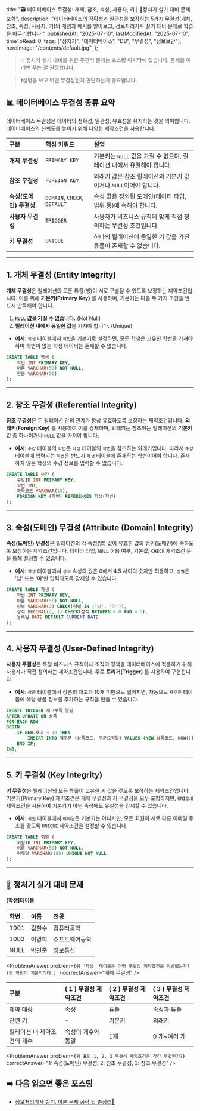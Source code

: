 
  title:
    "🗃️ 데이터베이스 무결성: 개체, 참조, 속성, 사용자, 키 | 🚀정처기 실기 대비 문제 포함",
  description:
    "데이터베이스의 정확성과 일관성을 보장하는 5가지 무결성(개체, 참조, 속성, 사용자, 키)의 개념과 예시를 알아보고, 정보처리기사 실기 대비 문제로 학습을 마무리합니다.",
  publishedAt: "2025-07-10",
  lastModifiedAt: "2025-07-10",
  timeToRead: 0,
  tags: ["정처기", "데이터베이스", "DB", "무결성", "정보보안"],
  heroImage: "/contents/default.jpg",
};

> 💡 정처기 실기 대비를 위한 주관식 문제는 포스팅 마지막에 있습니다. 문제를 여러번 푸는 걸 권장합니다.

> ❗️설명을 보고 어떤 무결성인지 판단하는게 중요합니다.

## 📊 데이터베이스 무결성 종류 요약

데이터베이스 무결성은 데이터의 정확성, 일관성, 유효성을 유지하는 것을 의미합니다. 데이터베이스의 신뢰도를 높이기 위해 다양한 제약조건을 사용합니다.

| 구분                    | **핵심 키워드**              | **설명**                                                              |
| :---------------------- | :--------------------------- | :-------------------------------------------------------------------- |
| **개체 무결성**         | `PRIMARY KEY`                | 기본키는 `NULL` 값을 가질 수 없으며, 릴레이션 내에서 유일해야 합니다. |
| **참조 무결성**         | `FOREIGN KEY`                | 외래키 값은 참조 릴레이션의 기본키 값이거나 `NULL`이어야 합니다.      |
| **속성(도메인) 무결성** | `DOMAIN`, `CHECK`, `DEFAULT` | 속성 값은 정의된 도메인(데이터 타입, 범위 등)에 속해야 합니다.        |
| **사용자 무결성**       | `TRIGGER`                    | 사용자가 비즈니스 규칙에 맞게 직접 정의하는 무결성 조건입니다.        |
| **키 무결성**           | `UNIQUE`                     | 하나의 릴레이션에 동일한 키 값을 가진 튜플이 존재할 수 없습니다.      |

---

## 1. 개체 무결성 (Entity Integrity)

**개체 무결성**은 릴레이션의 모든 튜플(행)이 서로 구별될 수 있도록 보장하는 제약조건입니다. 이를 위해 **기본키(Primary Key)** 를 사용하며, 기본키는 다음 두 가지 조건을 반드시 만족해야 합니다.

1.  **`NULL` 값을 가질 수 없습니다.** (Not Null)
2.  **릴레이션 내에서 유일한 값**을 가져야 합니다. (Unique)

- **예시**: `학생` 테이블에서 `학번`을 기본키로 설정하면, 모든 학생은 고유한 학번을 가져야 하며 학번이 없는 학생 데이터는 존재할 수 없습니다.

```sql
CREATE TABLE 학생 (
    학번 INT PRIMARY KEY,
    이름 VARCHAR(50) NOT NULL,
    전공 VARCHAR(50)
);
```

---

## 2. 참조 무결성 (Referential Integrity)

**참조 무결성**은 두 릴레이션 간의 관계가 항상 유효하도록 보장하는 제약조건입니다. **외래키(Foreign Key)** 를 사용하여 이를 강제하며, 외래키는 참조하는 릴레이션의 **기본키** 값 중 하나이거나 `NULL` 값을 가져야 합니다.

- **예시**: `수강` 테이블의 `학번`은 `학생` 테이블의 `학번`을 참조하는 외래키입니다. 따라서 `수강` 테이블에 입력되는 `학번`은 반드시 `학생` 테이블에 존재하는 학번이어야 합니다. 존재하지 않는 학생의 수강 정보를 입력할 수 없습니다.

```sql
CREATE TABLE 수강 (
    수강ID INT PRIMARY KEY,
    학번 INT,
    과목코드 VARCHAR(10),
    FOREIGN KEY (학번) REFERENCES 학생(학번)
);
```

---

## 3. 속성(도메인) 무결성 (Attribute (Domain) Integrity)

**속성(도메인) 무결성**은 릴레이션의 각 속성(열) 값이 유효한 값의 범위(도메인)에 속하도록 보장하는 제약조건입니다. 데이터 타입, `NULL` 허용 여부, 기본값, `CHECK` 제약조건 등을 통해 설정할 수 있습니다.

- **예시**: `학생` 테이블에서 `성적` 속성의 값은 0에서 4.5 사이의 숫자만 허용하고, `성별`은 '남' 또는 '여'만 입력되도록 강제할 수 있습니다.

```sql
CREATE TABLE 학생 (
    학번 INT PRIMARY KEY,
    이름 VARCHAR(50) NOT NULL,
    성별 VARCHAR(2) CHECK(성별 IN ('남', '여')),
    성적 DECIMAL(2, 1) CHECK(성적 BETWEEN 0.0 AND 4.5),
    등록일 DATE DEFAULT CURRENT_DATE
);
```

---

## 4. 사용자 무결성 (User-Defined Integrity)

**사용자 무결성**은 특정 비즈니스 규칙이나 조직의 정책을 데이터베이스에 적용하기 위해 사용자가 직접 정의하는 제약조건입니다. 주로 **트리거(Trigger)** 를 사용하여 구현됩니다.

- **예시**: `상품` 테이블에서 상품의 재고가 10개 미만으로 떨어지면, 자동으로 `재주문` 테이블에 해당 상품 정보를 추가하는 규칙을 만들 수 있습니다.

```sql
CREATE TRIGGER 재고부족_알림
AFTER UPDATE ON 상품
FOR EACH ROW
BEGIN
    IF NEW.재고 < 10 THEN
        INSERT INTO 재주문 (상품코드, 주문요청일) VALUES (NEW.상품코드, NOW());
    END IF;
END;
```

---

## 5. 키 무결성 (Key Integrity)

**키 무결성**은 릴레이션의 모든 튜플이 고유한 키 값을 갖도록 보장하는 제약조건입니다. 기본키(Primary Key) 제약조건은 개체 무결성과 키 무결성을 모두 포함하지만, `UNIQUE` 제약조건을 사용하여 기본키가 아닌 속성에도 유일성을 강제할 수 있습니다.

- **예시**: `회원` 테이블에서 `이메일`은 기본키는 아니지만, 모든 회원이 서로 다른 이메일 주소를 갖도록 `UNIQUE` 제약조건을 설정할 수 있습니다.

```sql
CREATE TABLE 회원 (
    회원ID INT PRIMARY KEY,
    이름 VARCHAR(50) NOT NULL,
    이메일 VARCHAR(100) UNIQUE NOT NULL
);
```

---

## 📝 정처기 실기 대비 문제

<ProblemAnswer
  problem="기본키는 NULL 값을 가질 수 없으며, 릴레이션 내에서 유일한 값을 가져야 한다는 제약조건은 무엇인가?"
  correctAnswer="개체 무결성"
/>

<ProblemAnswer
  problem="외래키 값은 참조하는 릴레이션의 기본키 값이거나 NULL이어야 한다는 제약조건은 무엇인가?"
  correctAnswer="참조 무결성"
/>

<ProblemAnswer
  problem="속성 값이 미리 정의된 데이터 타입이나 범위에 속해야 한다는 제약조건은 무엇인가?"
  correctAnswer="속성 무결성 (또는 도메인 무결성)"
/>

**[학생]테이블**

| 학번 | 이름   | 전공           |
| :--- | :----- | :------------- |
| 1001 | 김철수 | 컴퓨터공학     |
| 1002 | 이영희 | 소프트웨어공학 |
| NULL | 박민준 | 정보통신       |

<ProblemAnswer
  problem={`위 '학생' 테이블은 어떤 무결성 제약조건을 위반했는가?(단 학번이 기본키이다.)
`}
  correctAnswer="개체 무결성"
/>

| 구분                        | ( 1 ) 무결성 제약조건 | ( 2 ) 무결성 제약조건 | ( 3 ) 무결성 제약조건 |
| :-------------------------- | :-------------------- | :-------------------- | :-------------------- |
| 제약 대상                   | 속성                  | 튜플                  | 속성과 튜플           |
| 관련 키                     | -                     | 기본키                | 외래키                |
| 릴레이션 내 제약조건의 개수 | 속성의 개수와 동일    | 1개                   | 0 개~여러 개          |

<ProblemAnswer
  problem={`위 표의 1, 2, 3 무결성 제약조건은 각각 무엇인가?`}
  correctAnswer="1: 속성(도메인) 무결성, 2: 참조 무결성, 3: 참조 무결성"
/>

## ➡️ 다음 읽으면 좋은 포스팅

- [정보처리기사 실기, 이론 문제 공략 팁 총정리📝](/ko/blog/korean-information-processing-engineer-practical-exam-strategy)
